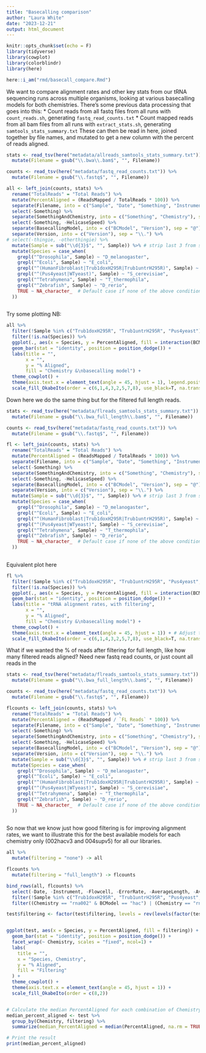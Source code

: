 ```yaml
---
title: "Basecalling comparison"
author: "Laura White"
date: "2023-12-21"
output: html_document
---
```

```r
knitr::opts_chunk$set(echo = F)
library(tidyverse)
library(cowplot)
library(colorblindr)
library(here)

here::i_am("rmd/basecall_compare.Rmd")
```
We want to compare alignment rates and other key stats from our tRNA sequencing runs across multiple organisms, looking at various basecalling models for both chemistries. There's some previous data processing that goes into this:
* Count reads from all fastq files from all runs with `count_reads.sh`, generating `fastq_read_counts.txt`
* Count mapped reads from all bam files from all runs with `extract_stats.sh`, generating `samtools_stats_summary.txt`
These can then be read in here, joined together by file names, and mutated to get a new column with the percent of reads aligned.
```r
stats <- read_tsv(here("metadata/allreads_samtools_stats_summary.txt")) %>%
  mutate(Filename = gsub("\\.bwa\\.bam$", "", Filename))

counts <- read_tsv(here("metadata/fastq_read_counts.txt")) %>%
  mutate(Filename = gsub("\\.fastq$", "", Filename))

all <- left_join(counts, stats) %>%
  rename("TotalReads" = "Total Reads") %>%
  mutate(PercentAligned = (ReadsMapped / TotalReads * 100)) %>%
  separate(Filename, into = c("Sample", "Date", "Something", "Instrument", "Flowcell", "SomethingAndChemistry", "HelicaseSpeed", "BasecallingModel"), sep = "_", extra = "merge") %>%
  select(-Something) %>%
  separate(SomethingAndChemistry, into = c("Something", "Chemistry"), sep = "\\.", extra="merge") %>%
  select(-Something, -HelicaseSpeed) %>%
  separate(BasecallingModel, into = c("BCModel", "Version"), sep = "@") %>%
  separate(Version, into = c("Version"), sep = "\\.") %>%
# select(-thingie, -otherthingie) %>%
  mutate(Sample = sub("\\d{3}$", "", Sample)) %>% # strip last 3 from samples, don't need the 002 and 004
  mutate(Species = case_when(
    grepl("^Drosophila", Sample) ~ "D_melanogaster",
    grepl("^Ecoli", Sample) ~ "E_coli",
    grepl("^(HumanFibroblast|Trub1doxH295R|Trub1untrH295R)", Sample) ~ "H_sapiens",
    grepl("^(Pus4yeast|WTyeast)", Sample) ~ "S_cerevisiae",
    grepl("^Tetrahymena", Sample) ~ "T_thermophila",
    grepl("^Zebrafish", Sample) ~ "D_rerio",
    TRUE ~ NA_character_  # Default case if none of the above conditions are met
  ))
  
```
Try some plotting
NB: 
```r
all %>%
  filter(!Sample %in% c("Trub1doxH295R", "Trub1untrH295R", "Pus4yeast")) %>% # wildtypes only
  filter(!is.na(Species)) %>%
  ggplot(., aes(x = Species, y = PercentAligned, fill = interaction(BCModel, Chemistry, Version))) +
  geom_bar(stat = "identity", position = position_dodge()) +
  labs(title = "",
       x = "",
       y = "% Aligned",
       fill = "Chemistry &\nbasecalling model") +
  theme_cowplot() +
  theme(axis.text.x = element_text(angle = 45, hjust = 1), legend.position = "bottom") +
  scale_fill_OkabeIto(order = c(6,1,4,3,2,5,7,8), use_black=T, na.translate = FALSE)
```
Down here we do the same thing but for the filtered full length reads.
```r
stats <- read_tsv(here("metadata/flreads_samtools_stats_summary.txt")) %>%
  mutate(Filename = gsub("\\.bwa_full_length\\.bam$", "", Filename))

counts <- read_tsv(here("metadata/fastq_read_counts.txt")) %>%
  mutate(Filename = gsub("\\.fastq$", "", Filename))

fl <- left_join(counts, stats) %>%
  rename("TotalReads" = "Total Reads") %>%
  mutate(PercentAligned = (ReadsMapped / TotalReads * 100)) %>%
  separate(Filename, into = c("Sample", "Date", "Something", "Instrument", "Flowcell", "SomethingAndChemistry", "HelicaseSpeed", "BasecallingModel"), sep = "_", extra = "merge") %>%
  select(-Something) %>%
  separate(SomethingAndChemistry, into = c("Something", "Chemistry"), sep = "\\.", extra="merge") %>%
  select(-Something, -HelicaseSpeed) %>%
  separate(BasecallingModel, into = c("BCModel", "Version"), sep = "@") %>%
  separate(Version, into = c("Version"), sep = "\\.") %>%
  mutate(Sample = sub("\\d{3}$", "", Sample)) %>% # strip last 3 from samples, don't need the 002 and 004
  mutate(Species = case_when(
    grepl("^Drosophila", Sample) ~ "D_melanogaster",
    grepl("^Ecoli", Sample) ~ "E_coli",
    grepl("^(HumanFibroblast|Trub1doxH295R|Trub1untrH295R)", Sample) ~ "H_sapiens",
    grepl("^(Pus4yeast|WTyeast)", Sample) ~ "S_cerevisiae",
    grepl("^Tetrahymena", Sample) ~ "T_thermophila",
    grepl("^Zebrafish", Sample) ~ "D_rerio",
    TRUE ~ NA_character_  # Default case if none of the above conditions are met
  ))
  
```
Equivalent plot here
```r
fl %>%
  filter(!Sample %in% c("Trub1doxH295R", "Trub1untrH295R", "Pus4yeast", "Grandeyeast", "Petityeast", "Pus1yeast", "Pus2yeast")) %>% # wildtypes only
  filter(!is.na(Species)) %>%
  ggplot(., aes(x = Species, y = PercentAligned, fill = interaction(BCModel, Chemistry, Version))) +
  geom_bar(stat = "identity", position = position_dodge()) +
  labs(title = "tRNA alignment rates, with filtering",
       x = "",
       y = "% Aligned",
       fill = "Chemistry &\nbasecalling model") +
  theme_cowplot() +
  theme(axis.text.x = element_text(angle = 45, hjust = 1)) + # Adjust text angle for better readability if needed
  scale_fill_OkabeIto(order = c(6,1,4,3,2,5,7,8), use_black=T, na.translate = FALSE)
```
What if we wanted the % of reads after filtering for full length, like how many filtered reads aligned?
Need new fastq read counts, or just count all reads in the
```r
stats <- read_tsv(here("metadata/flreads_samtools_stats_summary.txt")) %>%
  mutate(Filename = gsub("\\.bwa_full_length\\.bam$", "", Filename))

counts <- read_tsv(here("metadata/fastq_read_counts.txt")) %>%
  mutate(Filename = gsub("\\.fastq$", "", Filename))

flcounts <- left_join(counts, stats) %>%
  rename("TotalReads" = "Total Reads") %>%
  mutate(PercentAligned = (ReadsMapped / `FL Reads` * 100)) %>%
  separate(Filename, into = c("Sample", "Date", "Something", "Instrument", "Flowcell", "SomethingAndChemistry", "HelicaseSpeed", "BasecallingModel"), sep = "_", extra = "merge") %>%
  select(-Something) %>%
  separate(SomethingAndChemistry, into = c("Something", "Chemistry"), sep = "\\.", extra="merge") %>%
  select(-Something, -HelicaseSpeed) %>%
  separate(BasecallingModel, into = c("BCModel", "Version"), sep = "@") %>%
  separate(Version, into = c("Version"), sep = "\\.") %>%
  mutate(Sample = sub("\\d{3}$", "", Sample)) %>% # strip last 3 from samples, don't need the 002 and 004
  mutate(Species = case_when(
    grepl("^Drosophila", Sample) ~ "D_melanogaster",
    grepl("^Ecoli", Sample) ~ "E_coli",
    grepl("^(HumanFibroblast|Trub1doxH295R|Trub1untrH295R)", Sample) ~ "H_sapiens",
    grepl("^(Pus4yeast|WTyeast)", Sample) ~ "S_cerevisiae",
    grepl("^Tetrahymena", Sample) ~ "T_thermophila",
    grepl("^Zebrafish", Sample) ~ "D_rerio",
    TRUE ~ NA_character_  # Default case if none of the above conditions are met
  ))
  
```

So now that we know just how good filtering is for improving alignment rates, we want to illustrate this for the best available models for each chemistry only (002hacv3 and 004supv5) for all our libraries.
```r
all %>%
  mutate(filtering = "none") -> all

flcounts %>%
  mutate(filtering = "full_length") -> flcounts

bind_rows(all, flcounts) %>%
  select(-Date, -Instrument, -Flowcell, -ErrorRate, -AverageLength, -AverageQuality) %>%
  filter(!Sample %in% c("Trub1doxH295R", "Trub1untrH295R", "Pus4yeast", "Grandeyeast", "Petityeast", "Pus1yeast", "Pus2yeast", "T4infectedecoli")) %>% # wildtypes only
  filter((Chemistry == "rna002" & BCModel == "hac") | (Chemistry == "rna004" & BCModel == "sup" & Version == "v5")) -> test

test$filtering <- factor(test$filtering, levels = rev(levels(factor(test$filtering))))


ggplot(test, aes(x = Species, y = PercentAligned, fill = filtering)) +
  geom_bar(stat = "identity", position = position_dodge()) +
  facet_wrap(~ Chemistry, scales = "fixed", ncol=1) +
  labs(
    title = "",
    x = "Species, Chemistry",
    y = "% Aligned",
    fill = "Filtering"
  ) +
  theme_cowplot() +
  theme(axis.text.x = element_text(angle = 45, hjust = 1)) +
  scale_fill_OkabeIto(order = c(8,2))


# Calculate the median PercentAligned for each combination of Chemistry and filtering
median_percent_aligned <- test %>%
  group_by(Chemistry, filtering) %>%
  summarize(median_PercentAligned = median(PercentAligned, na.rm = TRUE))

# Print the result
print(median_percent_aligned)

```



